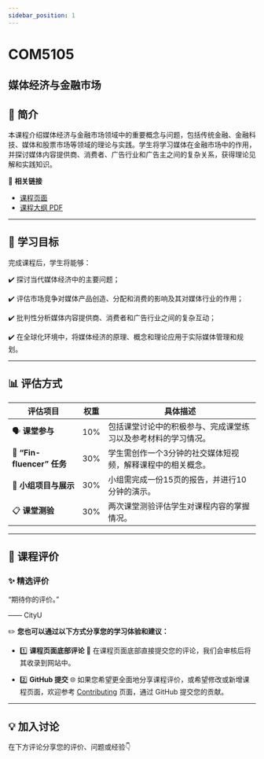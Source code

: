 ```yaml
---
sidebar_position: 1
---
```


# COM5105
## 媒体经济与金融市场

## **📘 简介**
本课程介绍媒体经济与金融市场领域中的重要概念与问题，包括传统金融、金融科技、媒体和股票市场等领域的理论与实践。学生将学习媒体在金融市场中的作用，并探讨媒体内容提供商、消费者、广告行业和广告主之间的复杂关系，获得理论见解和实践知识。

🔗 **相关链接**
- [课程页面](https://www.cityu.edu.hk/catalogue/pg/202526/course/COM5105.htm)
- [课程大纲 PDF](https://www.cityu.edu.hk/catalogue/pg/202526/course/COM5105.pdf)

---

## **🎯 学习目标**

完成课程后，学生将能够：

✔️ 探讨当代媒体经济中的主要问题；

✔️ 评估市场竞争对媒体产品创造、分配和消费的影响及其对媒体行业的作用；

✔️ 批判性分析媒体内容提供商、消费者和广告行业之间的复杂互动；

✔️ 在全球化环境中，将媒体经济的原理、概念和理论应用于实际媒体管理和规划。

---

## **📊 评估方式**

| **评估项目**          | **权重** | **具体描述**                                                                                       |
|----------------------|---------|---------------------------------------------------------------------------------------------------|
| 🗣️ **课堂参与**         | 10%     | 包括课堂讨论中的积极参与、完成课堂练习以及参考材料的学习情况。                                           |
| 📱 **“Fin-fluencer” 任务** | 30%     | 学生需创作一个3分钟的社交媒体短视频，解释课程中的相关概念。                                               |
| 📑 **小组项目与展示**    | 30%     | 小组需完成一份15页的报告，并进行10分钟的演示。                                                          |
| 📋 **课堂测验**        | 30%     | 两次课堂测验评估学生对课程内容的掌握情况。                                                              |

---

## **💬 课程评价**

### ✨ **精选评价**
<div className={commentStyles.commentBox}>
    <p className={commentStyles.commentText}>
        “期待你的评价。”
    </p>
    <p className={commentStyles.commentAuthor}>—— CityU</p>
</div>

✏️ **您也可以通过以下方式分享您的学习体验和建议：**

- 1️⃣ **课程页面底部评论**
💬 在课程页面底部直接提交您的评论，我们会审核后将其收录到网站中。

- 2️⃣ **GitHub 提交**
🌐 如果您希望更全面地分享课程评价，或希望修改或新增课程页面，欢迎参考 [Contributing](/contributing) 页面，通过 GitHub 提交您的贡献。

---

## **💡 加入讨论**

在下方评论分享您的评价、问题或经验👇
<Utterances />
